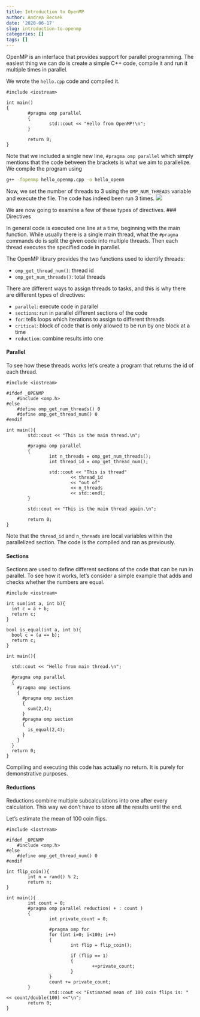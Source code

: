 ```yaml
---
title: Introduction to OpenMP
author: Andrea Becsek
date: '2020-06-17'
slug: introduction-to-openmp
categories: []
tags: []
---
```


OpenMP is an interface that provides support for parallel programming. The easiest thing we can do is create a simple C++ code, compile it and run it multiple times in parallel.

We wrote the `hello.cpp` code and compiled it.
```Rcpp
#include <iostream>

int main()
{       
        #pragma omp parallel
        {
                std::cout << "Hello from OpenMP!\n";
        }

        return 0;
}  
```

Note that we included a single new line, `#pragma omp parallel` which simply mentions that the code between the brackets is what we aim to parallelize. We compile the program using
```bash
g++ -fopenmp hello_openmp.cpp -o hello_openm
```

Now, we set the number of threads to $3$ using the `OMP_NUM_THREADS` variable and execute the file. The code has indeed been run $3$ times.
![](/post/2020-06-17-introduction-to-openmp_files/hellomp.png)

We are now going to examine a few of these types of directives.
### Directives

In general code is executed one line at a time, beginning with the main function. While usually there is a single main thread, what the `#pragma` commands do is split the given code into multiple threads. Then each thread executes the specified code in parallel. 

The OpenMP library provides the two functions used to identify threads:

* `omp_get_thread_num()`: thread id
* `omp_get_num_threads()`: total threads

There are different ways to assign threads to tasks, and this is why there are different types of directives:

* `parallel`: execute code in parallel
* `sections`: run in parallel different sections of the code
* `for`: tells loops which iterations to assign to different threads
* `critical`: block of code that is only allowed to be run by one block at a time
* `reduction`: combine results into one

#### Parallel
To see how these threads works let's create a program that returns the id of each thread.

```Rcpp
#include <iostream>

#ifdef _OPENMP
    #include <omp.h>
#else
    #define omp_get_num_threads() 0
    #define omp_get_thread_num() 0
#endif

int main(){
        std::cout << "This is the main thread.\n";

        #pragma omp parallel
        {
                int n_threads = omp_get_num_threads();
                int thread_id = omp_get_thread_num();

                std::cout << "This is thread"
                        << thread_id 
                        << "out of" 
                        << n_threads 
                        << std::endl;
        }

        std::cout << "This is the main thread again.\n";

        return 0;
}
```
Note that the `thread_id` and `n_threads` are local variables within the parallelized section. The code is the compiled and ran as previously.

#### Sections

Sections are used to define different sections of the code that can be run in parallel. To see how it works, let's consider a simple example that adds and checks whether the numbers are equal.
```Rcpp
#include <iostream>

int sum(int a, int b){
  int c = a + b;
  return c;
}

bool is_equal(int a, int b){
  bool c = (a == b);
  return c;
}

int main(){
  
  std::cout << "Hello from main thread.\n";
  
  #pragma omp parallel
  {
    #pragma omp sections
    {
      #pragma omp section
      {
        sum(2,4);
      }
      #pragma omp section
      {
        is_equal(2,4);
      }
    }
  }
  return 0;
}
```

Compiling and executing this code has actually no return. It is purely for demonstrative purposes.

<!-- #### Loops -->
<!-- We very often run a large number of iterations within a loop. If these iterations are independent of each other we can use the `for` directive to split the iterations between the assigned threads. -->


#### Reductions

Reductions combine multiple subcalculations into one after every calculation. This way we don't have to store all the results until the end.

Let's estimate the mean of $100$ coin flips.
```Rcpp
#include <iostream>

#ifdef _OPENMP
    #include <omp.h>
#else
    #define omp_get_thread_num() 0
#endif

int flip_coin(){
        int n = rand() % 2;
        return n;
}

int main(){
        int count = 0;
        #pragma omp parallel reduction( + : count )
        {
                int private_count = 0;

                #pragma omp for
                for (int i=0; i<100; i++)
                {
                        int flip = flip_coin();

                        if (flip == 1)
                        {
                                ++private_count;
                        }
                }
                count += private_count;
        }
                std::cout << "Estimated mean of 100 coin flips is: " << count/double(100) <<"\n";
        return 0;
}
```
